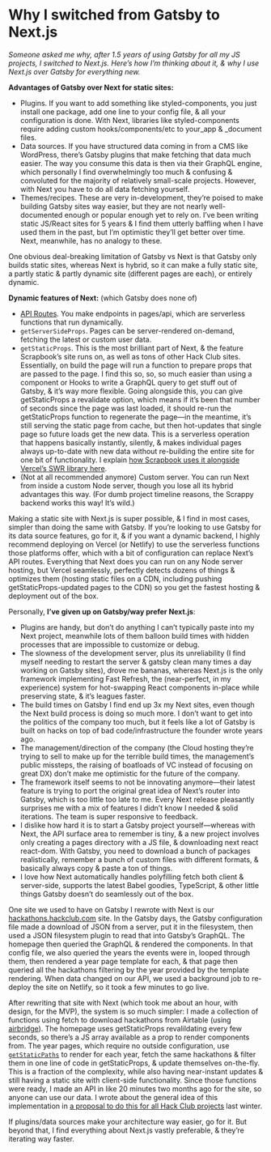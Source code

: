 # Why I switched from Gatsby to Next.js

*Someone asked me why, after 1.5 years of using Gatsby for all my JS projects, I switched to Next.js. Here’s how I’m thinking about it, & why I use Next.js over Gatsby for everything new.*

**Advantages of Gatsby over Next for static sites:**

* Plugins. If you want to add something like styled-components, you just install one package, add one line to your config file, & all your configuration is done. With Next, libraries like styled-components require adding custom hooks/components/etc to your_app & _document files.
* Data sources. If you have structured data coming in from a CMS like WordPress, there’s Gatsby plugins that make fetching that data much easier. The way you consume this data is then via their GraphQL engine, which personally I find overwhelmingly too much & confusing & convoluted for the majority of relatively small-scale projects. However, with Next you have to do all data fetching yourself.
* Themes/recipes. These are very in-development, they’re poised to make building Gatsby sites way easier, but they are not nearly well-documented enough or popular enough yet to rely on. I’ve been writing static JS/React sites for 5 years & I find them utterly baffling when I have used them in the past, but I’m optimistic they’ll get better over time. Next, meanwhile, has no analogy to these.

One obvious deal-breaking limitation of Gatsby vs Next is that Gatsby only builds static sites, whereas Next is hybrid, so it can make a fully static site, a partly static & partly dynamic site (different pages are each), or entirely dynamic.

**Dynamic features of Next:** (which Gatsby does none of)

* [API Routes](https://nextjs.org/docs/api-routes/introduction). You make endpoints in pages/api, which are serverless functions that run dynamically.
* `getServerSideProps`. Pages can be server-rendered on-demand, fetching the latest or custom user data.
* `getStaticProps`. This is the most brilliant part of Next, & the feature Scrapbook’s site runs on, as well as tons of other Hack Club sites. Essentially, on build the page will run a function to prepare props that are passed to the page. I find this so, so, so much easier than using a component or Hooks to write a GraphQL query to get stuff out of Gatsby, & it’s way more flexible. Going alongside this, you can give getStaticProps a revalidate option, which means if it’s been that number of seconds since the page was last loaded, it should re-run the getStaticProps function to regenerate the page—in the meantime, it’s still serving the static page from cache, but then hot-updates that single page so future loads get the new data. This is a serverless operation that happens basically instantly, silently, & makes individual pages always up-to-date with new data without re-building the entire site for one bit of functionality. I explain [how Scrapbook uses it alongside Vercel’s SWR library here](https://notebook.lachlanjc.com/2020-07-30_how_scrapbook_works#data-fetching).
* (Not at all recommended anymore) Custom server. You can run Next from inside a custom Node server, though you lose all its hybrid advantages this way. (For dumb project timeline reasons, the Scrappy backend works this way! It’s wild.)

Making a static site with Next.js is super possible, & I find in most cases, simpler than doing the same with Gatsby. If you’re looking to use Gatsby for its data source features, go for it, & if you want a dynamic backend, I highly recommend deploying on Vercel (or Netlify) to use the serverless functions those platforms offer, which with a bit of configuration can replace Next’s API routes. Everything that Next does you can run on any Node server hosting, but Vercel seamlessly, perfectly detects dozens of things & optimizes them (hosting static files on a CDN, including pushing getStaticProps-updated pages to the CDN) so you get the fastest hosting & deployment out of the box.

Personally, **I’ve given up on Gatsby/way prefer Next.js**:

* Plugins are handy, but don’t do anything I can’t typically paste into my Next project, meanwhile lots of them balloon build times with hidden processes that are impossible to customize or debug.
* The slowness of the development server, plus its unreliability (I find myself needing to restart the server & gatsby clean many times a day working on Gatsby sites), drove me bananas, whereas Next.js is the only framework implementing Fast Refresh, the (near-perfect, in my experience) system for hot-swapping React components in-place while preserving state, & it’s leagues faster.
* The build times on Gatsby I find end up 3x my Next sites, even though the Next build process is doing so much more. I don’t want to get into the politics of the company too much, but it feels like a lot of Gatsby is built on hacks on top of bad code/infrastructure the founder wrote years ago.
* The management/direction of the company (the Cloud hosting they’re trying to sell to make up for the terrible build times, the management’s public missteps, the raising of boatloads of VC instead of focusing on great DX) don’t make me optimistic for the future of the company.
* The framework itself seems to not be innovating anymore—their latest feature is trying to port the original great idea of Next’s router into Gatsby, which is too little too late to me. Every Next release pleasantly surprises me with a mix of features I didn’t know I needed & solid iterations. The team is super responsive to feedback.
* I dislike how hard it is to start a Gatsby project yourself—whereas with Next, the API surface area to remember is tiny, & a new project involves only creating a pages directory with a JS file, & downloading next react react-dom. With Gatsby, you need to download a bunch of packages realistically, remember a bunch of custom files with different formats, & basically always copy & paste a ton of things.
* I love how Next automatically handles polyfilling fetch both client & server-side, supports the latest Babel goodies, TypeScript, & other little things Gatsby doesn’t do seamlessly out of the box.

One site we used to have on Gatsby I rewrote with Next is our [hackathons.hackclub.com](https://hackathons.hackclub.com) site. In the Gatsby days, the Gatsby configuration file made a download of JSON from a server, put it in the filesystem, then used a JSON filesystem plugin to read that into Gatsby’s GraphQL. The homepage then queried the GraphQL & rendered the components. In that config file, we also queried the years the events were in, looped through them, then rendered a year page template for each, & that page then queried all the hackathons filtering by the year provided by the template rendering. When data changed on our API, we used a background job to re-deploy the site on Netlify, so it took a few minutes to go live.

After rewriting that site with Next (which took me about an hour, with design, for the MVP), the system is so much simpler: I made a collection of functions using fetch to download hackathons from Airtable (using [airbridge](https://github.com/hackclub/airbridge)). The homepage uses getStaticProps revalildating every few seconds, so there’s a JS array available as a prop to render components from. The year pages, which require no outside configuration, use [`getStaticPaths`](https://nextjs.org/docs/basic-features/data-fetching) to render for each year, fetch the same hackathons & filter them in one line of code in getStaticProps, & update themselves on-the-fly. This is a fraction of the complexity, while also having near-instant updates & still having a static site with client-side functionality. Since those functions were ready, I made an API in like 20 minutes two months ago for the site, so anyone can use our data. I wrote about the general idea of this implementation in [a proposal to do this for all Hack Club projects](https://www.notion.so/hackclub/A-new-era-for-web-at-Hack-Club-37f224e3b22d43e183eea08aa5c62485) last winter.

If plugins/data sources make your architecture way easier, go for it. But beyond that, I find everything about Next.js vastly preferable, & they’re iterating way faster.
